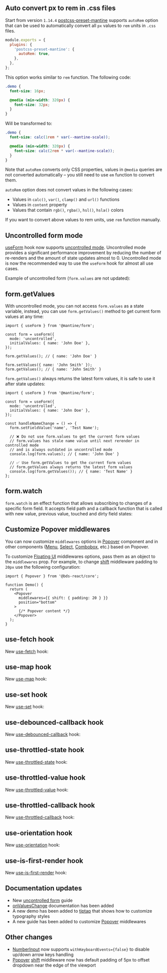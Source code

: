 

## Auto convert px to rem in .css files

Start from version `1.14.4` [postcss-preset-mantine](/styles/postcss-preset)
supports `autoRem` option that can be used to automatically convert all `px` values
to `rem` units in `.css` files.

```js
module.exports = {
  plugins: {
    'postcss-preset-mantine': {
      autoRem: true,
    },
  },
};
```

This option works similar to `rem` function. The following code:

```scss
.demo {
  font-size: 16px;

  @media (min-width: 320px) {
    font-size: 32px;
  }
}
```

Will be transformed to:

```scss
.demo {
  font-size: calc(1rem * var(--mantine-scale));

  @media (min-width: 320px) {
    font-size: calc(2rem * var(--mantine-scale));
  }
}
```

Note that `autoRem` converts only CSS properties, values in `@media` queries are
not converted automatically – you still need to use `em` function to convert them.

`autoRem` option does not convert values in the following cases:

- Values in `calc()`, `var()`, `clamp()` and `url()` functions
- Values in `content` property
- Values that contain `rgb()`, `rgba()`, `hsl()`, `hsla()` colors

If you want to convert above values to rem units, use `rem` function manually.

## Uncontrolled form mode

[useForm](/form/use-form) hook now supports [uncontrolled mode](/form/uncontrolled).
Uncontrolled mode provides a significant performance improvement by reducing
the number of re-renders and the amount of state updates almost to 0. Uncontrolled
mode is now the recommended way to use the `useForm` hook for almost all use cases.

Example of uncontrolled form (`form.values` are not updated):

<Demo data={FormDemos.uncontrolled} />

## form.getValues

With uncontrolled mode, you can not access `form.values` as a state variable,
instead, you can use `form.getValues()` method to get current form values at any time:

```tsx
import { useForm } from '@mantine/form';

const form = useForm({
  mode: 'uncontrolled',
  initialValues: { name: 'John Doe' },
});

form.getValues(); // { name: 'John Doe' }

form.setValues({ name: 'John Smith' });
form.getValues(); // { name: 'John Smith' }
```

`form.getValues()` always returns the latest form values, it is safe to use it
after state updates:

```tsx
import { useForm } from '@mantine/form';

const form = useForm({
  mode: 'uncontrolled',
  initialValues: { name: 'John Doe' },
});

const handleNameChange = () => {
  form.setFieldValue('name', 'Test Name');

  // ❌ Do not use form.values to get the current form values
  // form.values has stale name value until next rerender in controlled mode
  // and is always outdated in uncontrolled mode
  console.log(form.values); // { name: 'John Doe' }

  // ✅ Use form.getValues to get the current form values
  // form.getValues always returns the latest form values
  console.log(form.getValues()); // { name: 'Test Name' }
};
```

## form.watch

`form.watch` is an effect function that allows subscribing to changes of a
specific form field. It accepts field path and a callback function that is
called with new value, previous value, touched and dirty field states:

<Demo data={FormDemos.watch} />

## Customize Popover middlewares

You can now customize `middlewares` options in [Popover](/core/popover) component and
in other components ([Menu](/core/menu), [Select](/core/select), [Combobox](/core/combobox), etc.)
based on Popover.

To customize [Floating UI](https://floating-ui.com/) middlewares options, pass them as
an object to the `middlewares` prop. For example, to change [shift](https://floating-ui.com/docs/shift)
middleware padding to `20px` use the following configuration:

```tsx
import { Popover } from '@bds-react/core';

function Demo() {
  return (
    <Popover
      middlewares={{ shift: { padding: 20 } }}
      position="bottom"
    >
      {/* Popover content */}
    </Popover>
  );
}
```

## use-fetch hook

New [use-fetch](/hooks/use-fetch) hook:

<Demo data={HooksDemos.useFetchUsage} />

## use-map hook

New [use-map](/hooks/use-map) hook:

<Demo data={HooksDemos.useMapUsage} />

## use-set hook

New [use-set](/hooks/use-set) hook:

<Demo data={HooksDemos.useSetUsage} />

## use-debounced-callback hook

New [use-debounced-callback](/hooks/use-debounced-callback) hook:

<Demo data={HooksDemos.useDebouncedCallbackUsage} />

## use-throttled-state hook

New [use-throttled-state](/hooks/use-throttled-state) hook:

<Demo data={HooksDemos.useThrottledStateUsage} />

## use-throttled-value hook

New [use-throttled-value](/hooks/use-throttled-value) hook:

<Demo data={HooksDemos.useThrottledValueUsage} />

## use-throttled-callback hook

New [use-throttled-callback](/hooks/use-throttled-callback) hook:

<Demo data={HooksDemos.useThrottledCallbackUsage} />

## use-orientation hook

New [use-orientation](/hooks/use-orientation) hook:

<Demo data={HooksDemos.useOrientationUsage} />

## use-is-first-render hook

New [use-is-first-render](/hooks/use-is-first-render) hook:

<Demo data={HooksDemos.useIsFirstRenderUsage} />

## Documentation updates

- New [uncontrolled form](/form/uncontrolled) guide
- [onValuesChange](/form/values/#onvalueschange) documentation has been added
- A new demo has been added to [tiptap](/x/tiptap/#typography-styles) that shows how to customize typography styles
- A new guide has been added to customize [Popover](/core/popover/#customize-middleware-options) middlewares

## Other changes

- [NumberInput](/core/number-input) now supports `withKeyboardEvents={false}` to disable up/down arrow keys handling
- [Popover](/core/popover) [shift](https://floating-ui.com/docs/shift) middleware now has default padding of 5px to offset dropdown near the edge of the viewport
